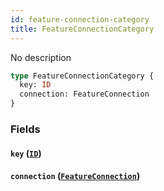 ```yaml
---
id: feature-connection-category
title: FeatureConnectionCategory
---
```


No description

```graphql
type FeatureConnectionCategory {
  key: ID
  connection: FeatureConnection
}
```

### Fields

#### `key` ([`ID`](/v1/scalars/id))

#### `connection` ([`FeatureConnection`](/v1/objects/feature-connection))
